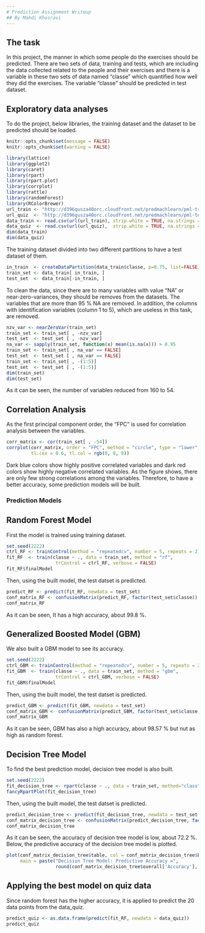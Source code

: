 ---
# Prediction Assignment Writeup
## By Mahdi Khosravi
---
## The task
In this project, the manner in which some people do the exercises should be predicted.  There are two sets of data, training and tests, which are including the data collected related to the people and their exercises and there is a variable in these two sets of data named "classe" which quantified how well they did the exercises. The variable "classe" should be predicted in test dataset.

## Exploratory data analyses
To do the project, below libraries, the training dataset and the dataset to be predicted should be loaded.
```{r setup, include=FALSE}
knitr::opts_chunk$set(message = FALSE)
knitr::opts_chunk$set(warning = FALSE)

```
```{r}
library(lattice)
library(ggplot2)
library(caret)
library(rpart)
library(rpart.plot)
library(corrplot)
library(rattle)
library(randomForest)
library(RColorBrewer)
url_train <- "http://d396qusza40orc.cloudfront.net/predmachlearn/pml-training.csv"
url_quiz  <- "http://d396qusza40orc.cloudfront.net/predmachlearn/pml-testing.csv"
data_train <- read.csv(url(url_train), strip.white = TRUE, na.strings = c("NA",""))
data_quiz  <- read.csv(url(url_quiz),  strip.white = TRUE, na.strings = c("NA",""))
dim(data_train)
dim(data_quiz)
```
The training dataset divided into two different partitions to have a test dataset of them.
```{r}
in_train  <- createDataPartition(data_train$classe, p=0.75, list=FALSE)
train_set <- data_train[ in_train, ]
test_set  <- data_train[-in_train, ]
```
To clean the data, since there are to many variables with value "NA" or near-zero-variances, they should be removes from the datasets. The variables that are more than 95 % NA are removed. In addition, the columns with identification variables (column 1 to 5), which are useless in this task, are removed.
```{r}
nzv_var <- nearZeroVar(train_set)
train_set <- train_set[ , -nzv_var]
test_set  <- test_set [ , -nzv_var]
na_var <- sapply(train_set, function(x) mean(is.na(x))) > 0.95
train_set <- train_set[ , na_var == FALSE]
test_set  <- test_set [ , na_var == FALSE]
train_set <- train_set[ , -(1:5)]
test_set  <- test_set [ , -(1:5)]
dim(train_set)
dim(test_set)
```
As it can be seen, the number of variables reduced from 160 to 54.

## Correlation Analysis
As the first principal component order, the "FPC" is used for correlation analysis between the variables.
```{r}
corr_matrix <- cor(train_set[ , -54])
corrplot(corr_matrix, order = "FPC", method = "circle", type = "lower",
         tl.cex = 0.6, tl.col = rgb(0, 0, 0))
```
Dark blue colors show highly positive correlated variables and dark red colors show  highly negative correlated variables. As the figure shows, there are only few strong correlations among the variables. Therefore, to have a better accuracy, some prediction models will be built.

### Prediction Models
## Random Forest Model

First the model is trained using training dataset.
```{r}
set.seed(2222)
ctrl_RF <- trainControl(method = "repeatedcv", number = 5, repeats = 2)
fit_RF  <- train(classe ~ ., data = train_set, method = "rf",
                  trControl = ctrl_RF, verbose = FALSE)
fit_RF$finalModel
```
Then, using the built model, the test datset is predicted.
```{r}
predict_RF <- predict(fit_RF, newdata = test_set)
conf_matrix_RF <- confusionMatrix(predict_RF, factor(test_set$classe))
conf_matrix_RF
```
As it can be seen, It has a high accuracy, about 99.8 %.

## Generalized Boosted Model (GBM)
We also built a GBM model to see its accuracy.
```{r}
set.seed(2222)
ctrl_GBM <- trainControl(method = "repeatedcv", number = 5, repeats = 2)
fit_GBM  <- train(classe ~ ., data = train_set, method = "gbm",
                  trControl = ctrl_GBM, verbose = FALSE)
fit_GBM$finalModel
```
Then, using the built model, the test datset is predicted.
```{r}
predict_GBM <- predict(fit_GBM, newdata = test_set)
conf_matrix_GBM <- confusionMatrix(predict_GBM, factor(test_set$classe))
conf_matrix_GBM
```
As it can be seen, GBM has also a high accuracy, about 98.57 % but nut as high as random forest.

## Decision Tree Model
To find the best prediction model, decision tree model is also built.
```{r}
set.seed(2222)
fit_decision_tree <- rpart(classe ~ ., data = train_set, method="class")
fancyRpartPlot(fit_decision_tree)
```
Then, using the built model, the test datset is predicted.
```{r}
predict_decision_tree <- predict(fit_decision_tree, newdata = test_set, type="class")
conf_matrix_decision_tree <- confusionMatrix(predict_decision_tree, factor(test_set$classe))
conf_matrix_decision_tree
```
As it can be seen, the accuracy of decision tree model is low, about 72.2 %. Below, the predictive accuracy of the decision tree model is plotted.
```{r}
plot(conf_matrix_decision_tree$table, col = conf_matrix_decision_tree$byClass, 
     main = paste("Decision Tree Model: Predictive Accuracy =",
                  round(conf_matrix_decision_tree$overall['Accuracy'], 4)))
```

## Applying the best model on quiz data
Since random forest has the higher accuracy, it is applied to predict the 20 data points from the data_quiz. 
```{r}
predict_quiz <- as.data.frame(predict(fit_RF, newdata = data_quiz))
predict_quiz
```